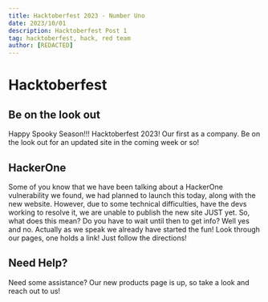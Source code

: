 ```yaml
---  
title: Hacktoberfest 2023 - Number Uno
date: 2023/10/01
description: Hacktoberfest Post 1
tag: hacktoberfest, hack, red team
author: [REDACTED]
---  
```


# Hacktoberfest

## Be on the look out

Happy Spooky Season!!!  Hacktoberfest 2023!  Our first as a company.  Be on the look out for an updated site in the coming week or so!

## HackerOne

Some of you know that we have been talking about a HackerOne vulnerability we found, we had planned to launch this today, along with the new website.  However, due to some technical difficulties, have the devs working to resolve it, we are unable to publish the new site JUST yet.  So, what does this mean?  Do you have to wait until then to get info?  Well yes and no.  Actually as we speak we already have started the fun!  Look through our pages, one holds a link!  Just follow the directions!

## Need Help?

Need some assistance?  Our new products page is up, so take a look and reach out to us!
